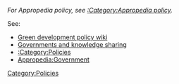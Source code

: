 ''For Appropedia policy, see [[:Category:Appropedia policy]].''

See:
* [[Green development policy wiki]]
* [[Governments and knowledge sharing]]
* [[:Category:Policies]]
* [[Appropedia:Government]]

{{stub}}

[[Category:Policies]]